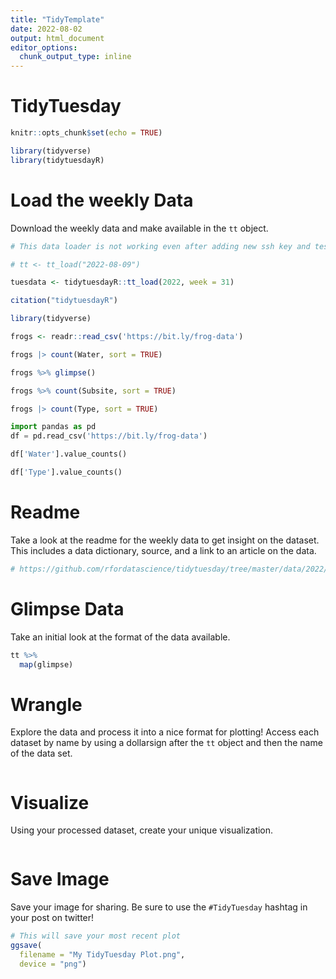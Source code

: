 ```yaml
---
title: "TidyTemplate"
date: 2022-08-02
output: html_document
editor_options: 
  chunk_output_type: inline
---
```


# TidyTuesday

```r

knitr::opts_chunk$set(echo = TRUE)

library(tidyverse)
library(tidytuesdayR)

```

# Load the weekly Data

Download the weekly data and make available in the `tt` object.

```r
# This data loader is not working even after adding new ssh key and testing

# tt <- tt_load("2022-08-09")

tuesdata <- tidytuesdayR::tt_load(2022, week = 31)


```

```r
citation("tidytuesdayR")
```

```r
library(tidyverse)

frogs <- readr::read_csv('https://bit.ly/frog-data')

frogs |> count(Water, sort = TRUE)
```

```r
frogs %>% glimpse()

frogs %>% count(Subsite, sort = TRUE)
```

```r
frogs |> count(Type, sort = TRUE)
```

```python
import pandas as pd
df = pd.read_csv('https://bit.ly/frog-data')

df['Water'].value_counts()

```

```python
df['Type'].value_counts()

```

# Readme

Take a look at the readme for the weekly data to get insight on the dataset.
This includes a data dictionary, source, and a link to an article on the data.

```r

# https://github.com/rfordatascience/tidytuesday/tree/master/data/2022/2022-08-02

```


# Glimpse Data

Take an initial look at the format of the data available.

```r

tt %>% 
  map(glimpse)

```

# Wrangle

Explore the data and process it into a nice format for plotting! Access each dataset by name by using a dollarsign after the `tt` object and then the name of the data set.

```r



```


# Visualize

Using your processed dataset, create your unique visualization.

```r


  
```

# Save Image

Save your image for sharing. Be sure to use the `#TidyTuesday` hashtag in your post on twitter! 

```r

# This will save your most recent plot
ggsave(
  filename = "My TidyTuesday Plot.png",
  device = "png")

```
